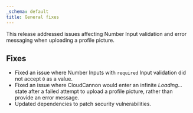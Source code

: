 ```yaml
---
_schema: default
title: General fixes
---
```

This release addressed issues affecting Number Input validation and error messaging when uploading a profile picture.

## Fixes

* Fixed an issue where Number Inputs with `required` Input validation did not accept `0` as a value.
* Fixed an issue where CloudCannon would enter an infinite *Loading...* state after a failed attempt to upload a profile picture, rather than provide an error message.
* Updated dependencies to patch security vulnerabilities.